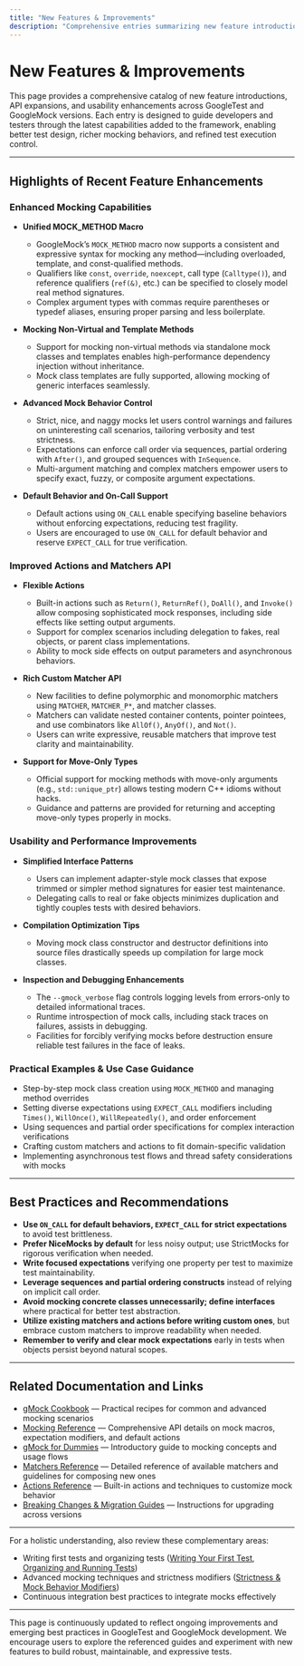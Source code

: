 ```yaml
---
title: "New Features & Improvements"
description: "Comprehensive entries summarizing new feature introductions, expanded APIs, and usability enhancements in each version. Each point references relevant components, guiding users to deeper technical details."
---
```


# New Features & Improvements

This page provides a comprehensive catalog of new feature introductions, API expansions, and usability enhancements across GoogleTest and GoogleMock versions. Each entry is designed to guide developers and testers through the latest capabilities added to the framework, enabling better test design, richer mocking behaviors, and refined test execution control.

---

## Highlights of Recent Feature Enhancements

### Enhanced Mocking Capabilities

- **Unified MOCK_METHOD Macro**
  - GoogleMock’s `MOCK_METHOD` macro now supports a consistent and expressive syntax for mocking any method—including overloaded, template, and const-qualified methods.
  - Qualifiers like `const`, `override`, `noexcept`, call type (`Calltype()`), and reference qualifiers (`ref(&)`, etc.) can be specified to closely model real method signatures.
  - Complex argument types with commas require parentheses or typedef aliases, ensuring proper parsing and less boilerplate.

- **Mocking Non-Virtual and Template Methods**
  - Support for mocking non-virtual methods via standalone mock classes and templates enables high-performance dependency injection without inheritance.
  - Mock class templates are fully supported, allowing mocking of generic interfaces seamlessly.

- **Advanced Mock Behavior Control**
  - Strict, nice, and naggy mocks let users control warnings and failures on uninteresting call scenarios, tailoring verbosity and test strictness.
  - Expectations can enforce call order via sequences, partial ordering with `After()`, and grouped sequences with `InSequence`.
  - Multi-argument matching and complex matchers empower users to specify exact, fuzzy, or composite argument expectations.

- **Default Behavior and On-Call Support**
  - Default actions using `ON_CALL` enable specifying baseline behaviors without enforcing expectations, reducing test fragility.
  - Users are encouraged to use `ON_CALL` for default behavior and reserve `EXPECT_CALL` for true verification.

### Improved Actions and Matchers API

- **Flexible Actions**
  - Built-in actions such as `Return()`, `ReturnRef()`, `DoAll()`, and `Invoke()` allow composing sophisticated mock responses, including side effects like setting output arguments.
  - Support for complex scenarios including delegation to fakes, real objects, or parent class implementations.
  - Ability to mock side effects on output parameters and asynchronous behaviors.

- **Rich Custom Matcher API**
  - New facilities to define polymorphic and monomorphic matchers using `MATCHER`, `MATCHER_P*`, and matcher classes.
  - Matchers can validate nested container contents, pointer pointees, and use combinators like `AllOf()`, `AnyOf()`, and `Not()`.
  - Users can write expressive, reusable matchers that improve test clarity and maintainability.

- **Support for Move-Only Types**
  - Official support for mocking methods with move-only arguments (e.g., `std::unique_ptr`) allows testing modern C++ idioms without hacks.
  - Guidance and patterns are provided for returning and accepting move-only types properly in mocks.

### Usability and Performance Improvements

- **Simplified Interface Patterns**
  - Users can implement adapter-style mock classes that expose trimmed or simpler method signatures for easier test maintenance.
  - Delegating calls to real or fake objects minimizes duplication and tightly couples tests with desired behaviors.

- **Compilation Optimization Tips**
  - Moving mock class constructor and destructor definitions into source files drastically speeds up compilation for large mock classes.

- **Inspection and Debugging Enhancements**
  - The `--gmock_verbose` flag controls logging levels from errors-only to detailed informational traces.
  - Runtime introspection of mock calls, including stack traces on failures, assists in debugging.
  - Facilities for forcibly verifying mocks before destruction ensure reliable test failures in the face of leaks.

### Practical Examples & Use Case Guidance

- Step-by-step mock class creation using `MOCK_METHOD` and managing method overrides
- Setting diverse expectations using `EXPECT_CALL` modifiers including `Times()`, `WillOnce()`, `WillRepeatedly()`, and order enforcement
- Using sequences and partial order specifications for complex interaction verifications
- Crafting custom matchers and actions to fit domain-specific validation
- Implementing asynchronous test flows and thread safety considerations with mocks

---

## Best Practices and Recommendations

- **Use `ON_CALL` for default behaviors, `EXPECT_CALL` for strict expectations** to avoid test brittleness.
- **Prefer NiceMocks by default** for less noisy output; use StrictMocks for rigorous verification when needed.
- **Write focused expectations** verifying one property per test to maximize test maintainability.
- **Leverage sequences and partial ordering constructs** instead of relying on implicit call order.
- **Avoid mocking concrete classes unnecessarily; define interfaces** where practical for better test abstraction.
- **Utilize existing matchers and actions before writing custom ones**, but embrace custom matchers to improve readability when needed.
- **Remember to verify and clear mock expectations** early in tests when objects persist beyond natural scopes.

---

## Related Documentation and Links

- [gMock Cookbook](https://github.com/google/googletest/blob/main/docs/gmock_cook_book.md) — Practical recipes for common and advanced mocking scenarios
- [Mocking Reference](https://github.com/google/googletest/blob/main/docs/reference/mocking.md) — Comprehensive API details on mock macros, expectation modifiers, and default actions
- [gMock for Dummies](https://github.com/google/googletest/blob/main/docs/gmock_for_dummies.md) — Introductory guide to mocking concepts and usage flows
- [Matchers Reference](https://github.com/google/googletest/blob/main/docs/reference/matchers.md) — Detailed reference of available matchers and guidelines for composing new ones
- [Actions Reference](https://github.com/google/googletest/blob/main/docs/reference/actions.md) — Built-in actions and techniques to customize mock behavior
- [Breaking Changes & Migration Guides](https://github.com/google/googletest/blob/main/docs/changelog/breaking-changes-migrations/upgrade-guides.md) — Instructions for upgrading across versions

---

For a holistic understanding, also review these complementary areas:

- Writing first tests and organizing tests ([Writing Your First Test](../guides/core-workflows/writing-your-first-test.md), [Organizing and Running Tests](../guides/core-workflows/organizing-and-running-tests.md))
- Advanced mocking techniques and strictness modifiers ([Strictness & Mock Behavior Modifiers](../api-reference/mocking-framework/strictness-and-behavior-modifiers.md))
- Continuous integration best practices to integrate mocks effectively

---

This page is continuously updated to reflect ongoing improvements and emerging best practices in GoogleTest and GoogleMock development. We encourage users to explore the referenced guides and experiment with new features to build robust, maintainable, and expressive tests.
